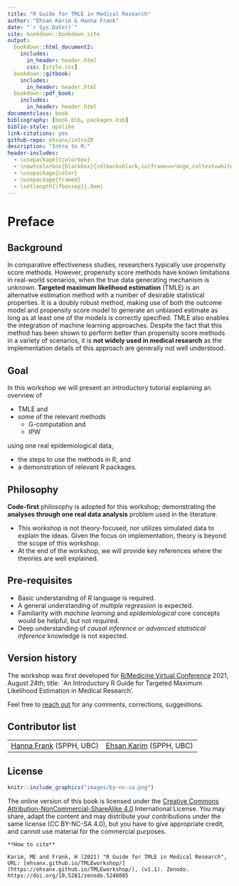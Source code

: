 ```yaml
--- 
title: "R Guide for TMLE in Medical Research"
author: "Ehsan Karim & Hanna Frank"
date: "`r Sys.Date()`"
site: bookdown::bookdown_site
output:
  bookdown::html_document2:
    includes:
      in_header: header.html
      css: [style.css]
  bookdown::gitbook:
    includes:
      in_header: header.html
  bookdown::pdf_book:
    includes:
      in_header: header.html
documentclass: book
bibliography: [book.bib, packages.bib]
biblio-style: apalike
link-citations: yes
github-repo: ehsanx/intro2R
description: "Intro to R."
header-includes: 
  - \usepackage{tcolorbox}
  - \newtcolorbox{blackbox}{colback=black,colframe=orange,coltext=white,boxsep=5pt,arc=4pt}
  - \usepackage{color}
  - \usepackage{framed}
  - \setlength{\fboxsep}{.8em}
---
```


\newenvironment{blackbox}{
  \definecolor{shadecolor}{rgb}{0, 0, 0}  % black
  \color{white}
  \begin{shaded}}
 {\end{shaded}}

# Preface {-}

## Background  {-}

In comparative effectiveness studies, researchers typically use propensity score methods. However, propensity score methods have known limitations in real-world scenarios, when the true data generating mechanism is unknown. **Targeted maximum likelihood estimation** (TMLE) is an alternative estimation method with a number of desirable statistical properties. It is a doubly robust method, making use of both the outcome model and propensity score model to generate an unbiased estimate as long as at least one of the models is correctly specified. TMLE also enables the integration of machine learning approaches. Despite the fact that this method has been shown to perform better than propensity score methods in a variety of scenarios, it is **not widely used in medical research** as the implementation details of this approach are generally not well understood. 

## Goal  {-}

In this workshop we will present an introductory tutorial explaining an overview of 

- TMLE and 
- some of the relevant methods 
  - G-computation and 
  - IPW 

using one real epidemiological data, 

- the steps to use the methods in R, and 
- a demonstration of relevant R packages. 

## Philosophy  {-}

**Code-first** philosophy is adopted for this workshop; demonstrating the **analyses through one real data analysis** problem used in the literature. 

- This workshop is not theory-focused, nor utilizes simulated data to explain the ideas. Given the focus on implementation, theory is beyond the scope of this workshop. 
- At the end of the workshop, we will provide key references where the theories are well explained.

## Pre-requisites {-}

- Basic understanding of *R* language is required. 
- A general understanding of *multiple regression* is expected. 
- Familiarity with *machine learning* and *epidemiological* core concepts would be helpful, but not required. 
- Deep understanding of *causal inference* or *advanced statistical inference* knowledge is not expected. 

## Version history {-}

The workshop was first developed for [R/Medicine
Virtual Conference](https://r-medicine.org/schedule/) 2021, August 24th; title: `An Introductory R Guide for Targeted Maximum Likelihood Estimation in Medical Research'.

Feel free to [reach out](https://ehsank.com/) for any comments, corrections, suggestions.

## Contributor list {-}

|||
|---|---|
| [Hanna Frank](https://www.linkedin.com/in/hanna-f-940813b9/) (SPPH, UBC) | [Ehsan Karim](https://ehsank.com/) (SPPH, UBC) |  
## License {-}

```r
knitr::include_graphics("images/by-nc-sa.png")
```

The online version of this book is licensed under the [Creative Commons Attribution-NonCommercial-ShareAlike 4.0](https://creativecommons.org/licenses/by-nc-sa/4.0/) International License. You may share, adapt the content and may distribute your contributions under the same license (CC BY-NC-SA 4.0), but you have to give appropriate credit, and cannot use material for the commercial purposes.

```block
**How to cite**

Karim, ME and Frank, H (2021) "R Guide for TMLE in Medical Research", URL: [ehsanx.github.io/TMLEworkshop/](https://ehsanx.github.io/TMLEworkshop/), (v1.1). Zenodo. https://doi.org/10.5281/zenodo.5246085
```

